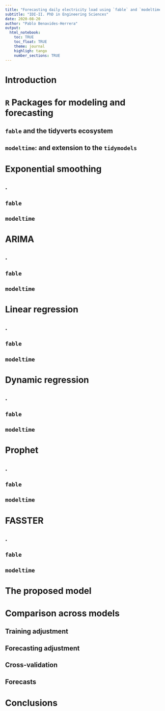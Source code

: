```yaml
---
title: "Forecasting daily electricity load using `fable` and `modeltime`"
subtitle: "IDI-II. PhD in Engineering Sciences"
date: 2020-08-20
author: "Pablo Benavides-Herrera"
output: 
  html_notebook:
    toc: TRUE
    toc_float: TRUE
    theme: journal
    highligh: tango
    number_sections: TRUE
---
```



# Introduction

# `R` Packages for modeling and forecasting

## `fable` and the tidyver**ts** ecosystem

## `modeltime`: and extension to the `tidymodels`

# Exponential smoothing {.tabset}

## .

## `fable`

## `modeltime`

# {-}

# ARIMA {.tabset}

## .

## `fable`

## `modeltime`

# {-}

# Linear regression {.tabset}

## .

## `fable`

## `modeltime`

# {-}

# Dynamic regression {.tabset}

## .

## `fable`

## `modeltime`

# {-}

# Prophet {.tabset}

## .

## `fable`

## `modeltime`

# {-}

# FASSTER {.tabset}

## .

## `fable`


## `modeltime`

# {-}

# The proposed model


# Comparison across models

## Training adjustment

## Forecasting adjustment

## Cross-validation

## Forecasts


# Conclusions
